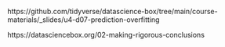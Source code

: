 https://github.com/tidyverse/datascience-box/tree/main/course-materials/_slides/u4-d07-prediction-overfitting

https://datasciencebox.org/02-making-rigorous-conclusions